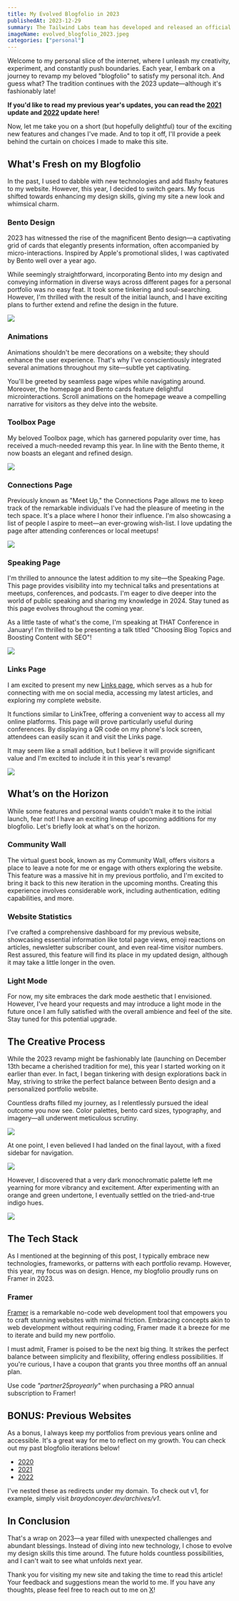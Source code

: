 ```yaml
---
title: My Evolved Blogfolio in 2023
publishedAt: 2023-12-29
summary: The Tailwind Labs team has developed and released an official plugin that adds autocomplete to your VSCode environment, and it only takes a few clicks to enable!
imageName: evolved_blogfolio_2023.jpeg
categories: ["personal"]
---
```


Welcome to my personal slice of the internet, where I unleash my creativity, experiment, and constantly push boundaries. Each year, I embark on a journey to revamp my beloved "blogfolio" to satisfy my personal itch. And guess what? The tradition continues with the 2023 update—although it's fashionably late!

**If you'd like to read my previous year's updates, you can read the [2021](https://www.braydoncoyer.dev/blog/introducing-my-new-blogfolio) update and [2022](https://www.braydoncoyer.dev/blog/blogfolio-v3-update-2022) update here!**

Now, let me take you on a short (but hopefully delightful) tour of the exciting new features and changes I've made. And to top it off, I'll provide a peek behind the curtain on choices I made to make this site.

## What's Fresh on my Blogfolio

In the past, I used to dabble with new technologies and add flashy features to my website. However, this year, I decided to switch gears. My focus shifted towards enhancing my design skills, giving my site a new look and whimsical charm.

### Bento Design

2023 has witnessed the rise of the magnificent Bento design—a captivating grid of cards that elegantly presents information, often accompanied by micro-interactions. Inspired by Apple's promotional slides, I was captivated by Bento well over a year ago.

While seemingly straightforward, incorporating Bento into my design and conveying information in diverse ways across different pages for a personal portfolio was no easy feat. It took some tinkering and soul-searching. However, I'm thrilled with the result of the initial launch, and I have exciting plans to further extend and refine the design in the future.

![](https://framerusercontent.com/images/fDDvqyGi11miBs1vtUWtfsnDw8.png)

### Animations

Animations shouldn't be mere decorations on a website; they should enhance the user experience. That's why I've conscientiously integrated several animations throughout my site—subtle yet captivating.

You'll be greeted by seamless page wipes while navigating around. Moreover, the homepage and Bento cards feature delightful microinteractions. Scroll animations on the homepage weave a compelling narrative for visitors as they delve into the website.

### Toolbox Page

My beloved Toolbox page, which has garnered popularity over time, has received a much-needed revamp this year. In line with the Bento theme, it now boasts an elegant and refined design.

![](https://framerusercontent.com/images/8fHwiZS3ctk1LuvXVt9b2pOp60.png)

### Connections Page

Previously known as "Meet Up," the Connections Page allows me to keep track of the remarkable individuals I've had the pleasure of meeting in the tech space. It's a place where I honor their influence. I'm also showcasing a list of people I aspire to meet—an ever-growing wish-list. I love updating the page after attending conferences or local meetups!

![](https://framerusercontent.com/images/Ni6RvwMg7m6umUd2AfWem3y8KOI.png)

### Speaking Page

I'm thrilled to announce the latest addition to my site—the Speaking Page. This page provides visibility into my technical talks and presentations at meetups, conferences, and podcasts. I'm eager to dive deeper into the world of public speaking and sharing my knowledge in 2024. Stay tuned as this page evolves throughout the coming year.

As a little taste of what's the come, I'm speaking at THAT Conference in January! I'm thrilled to be presenting a talk titled "Choosing Blog Topics and Boosting Content with SEO"!

![](https://framerusercontent.com/images/CaKrvCcEqyxpWBE5irA5vjqct60.png)

### Links Page

I am excited to present my new [Links page](https://www.braydoncoyer.dev/links), which serves as a hub for connecting with me on social media, accessing my latest articles, and exploring my complete website.

It functions similar to LinkTree, offering a convenient way to access all my online platforms. This page will prove particularly useful during conferences. By displaying a QR code on my phone's lock screen, attendees can easily scan it and visit the Links page.

It may seem like a small addition, but I believe it will provide significant value and I'm excited to include it in this year's revamp!

![](https://framerusercontent.com/images/YVsWziwB3todiPTAXHslg8bV6Y.png)

## What’s on the Horizon

While some features and personal wants couldn't make it to the initial launch, fear not! I have an exciting lineup of upcoming additions for my blogfolio. Let's briefly look at what's on the horizon.

### Community Wall

The virtual guest book, known as my Community Wall, offers visitors a place to leave a note for me or engage with others exploring the website. This feature was a massive hit in my previous portfolio, and I'm excited to bring it back to this new iteration in the upcoming months. Creating this experience involves considerable work, including authentication, editing capabilities, and more.

### Website Statistics

I've crafted a comprehensive dashboard for my previous website, showcasing essential information like total page views, emoji reactions on articles, newsletter subscriber count, and even real-time visitor numbers. Rest assured, this feature will find its place in my updated design, although it may take a little longer in the oven.

### Light Mode

For now, my site embraces the dark mode aesthetic that I envisioned. However, I've heard your requests and may introduce a light mode in the future once I am fully satisfied with the overall ambience and feel of the site. Stay tuned for this potential upgrade.

## The Creative Process

While the 2023 revamp might be fashionably late (launching on December 13th became a cherished tradition for me), this year I started working on it earlier than ever. In fact, I began tinkering with design explorations back in May, striving to strike the perfect balance between Bento design and a personalized portfolio website.

Countless drafts filled my journey, as I relentlessly pursued the ideal outcome you now see. Color palettes, bento card sizes, typography, and imagery—all underwent meticulous scrutiny.

![](https://framerusercontent.com/images/yZNw9laXdWgxccvVj2MafucIh0.png)

At one point, I even believed I had landed on the final layout, with a fixed sidebar for navigation.

![](https://framerusercontent.com/images/bR7q9zNEtnVOP3tAzVqDBsxcF7U.png)

However, I discovered that a very dark monochromatic palette left me yearning for more vibrancy and excitement. After experimenting with an orange and green undertone, I eventually settled on the tried-and-true indigo hues.

![](https://framerusercontent.com/images/874JxU3U97dyrD0hna2rdUWupYM.png)

## The Tech Stack

As I mentioned at the beginning of this post, I typically embrace new technologies, frameworks, or patterns with each portfolio revamp. However, this year, my focus was on design. Hence, my blogfolio proudly runs on Framer in 2023.

### Framer

[Framer](https://www.framer.com/?via=braydoncoyer) is a remarkable no-code web development tool that empowers you to craft stunning websites with minimal friction. Embracing concepts akin to web development without requiring coding, Framer made it a breeze for me to iterate and build my new portfolio.

I must admit, Framer is poised to be the next big thing. It strikes the perfect balance between simplicity and flexibility, offering endless possibilities. If you're curious, I have a coupon that grants you three months off an annual plan.

Use code _"partner25proyearly"_ when purchasing a PRO annual subscription to Framer!

## BONUS: Previous Websites

As a bonus, I always keep my portfolios from previous years online and accessible. It's a great way for me to reflect on my growth. You can check out my past blogfolio iterations below!

- [2020](https://wizardly-payne-b3707b.netlify.app/)
- [2021](https://braydoncoyer-2hvriu779-braydon-coyer.vercel.app/)
- [2022](https://braydoncoyer-dev-git-v3-braydon-coyer.vercel.app/)

I've nested these as redirects under my domain. To check out v1, for example, simply visit _braydoncoyer.dev/archives/v1_.

## In Conclusion

That's a wrap on 2023—a year filled with unexpected challenges and abundant blessings. Instead of diving into new technology, I chose to evolve my design skills this time around. The future holds countless possibilities, and I can't wait to see what unfolds next year.

Thank you for visiting my new site and taking the time to read this article! Your feedback and suggestions mean the world to me. If you have any thoughts, please feel free to reach out to me on [X](https://x.com/OmarCoyer)!
